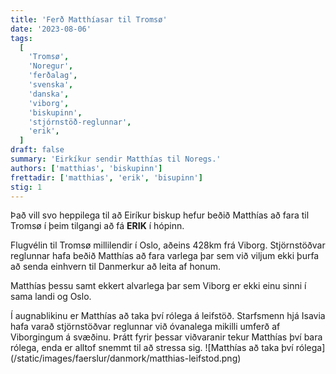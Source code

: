 ```yaml
---
title: 'Ferð Matthíasar til Tromsø'
date: '2023-08-06'
tags:
  [
    'Tromsø',
    'Noregur',
    'ferðalag',
    'svenska',
    'danska',
    'viborg',
    'biskupinn',
    'stjórnstöð-reglunnar',
    'erik',
  ]
draft: false
summary: 'Eirkíkur sendir Matthías til Noregs.'
authors: ['matthias', 'biskupinn']
frettadir: ['matthias', 'erik', 'bisupinn']
stig: 1
---
```


Það vill svo heppilega til að Eiríkur biskup
hefur beðið Matthías að fara til Tromsø í þeim
tilgangi að fá **ERIK** í hópinn.

Flugvélin til Tromsø millilendir í Oslo, aðeins 428km frá Viborg.
Stjörnstöðvar reglunnar hafa beðið Matthías að fara varlega þar sem
við viljum ekki þurfa að senda einhvern til Danmerkur að leita af honum.

Matthías þessu samt ekkert alvarlega þar sem Viborg
er ekki einu sinni í sama landi og Oslo.

<Grid>
  <GridItem>
    Í augnablikinu er Matthías að taka því rólega á leifstöð. Starfsmenn hjá Isavia hafa varað
    stjörnstöðvar reglunnar við óvanalega mikilli umferð af Viborgingum á svæðinu. Þrátt fyrir
    þessar viðvaranir tekur Matthías því bara rólega, enda er alltof snemmt til að stressa sig.
  </GridItem>
  <GridItem>
    ![Matthías að taka því rólega](/static/images/faerslur/danmork/matthias-leifstod.png)
  </GridItem>
</Grid>
